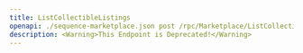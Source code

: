 ---
title: ListCollectibleListings
openapi: ./sequence-marketplace.json post /rpc/Marketplace/ListCollectibleListings
description: <Warning>This Endpoint is Deprecated!</Warning>
---

